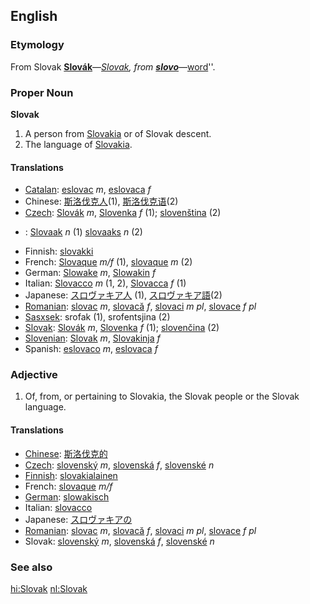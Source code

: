 ==English==

=== Etymology ===
From Slovak '''[[Slovák#Slovak|Slovák]]'''&mdash;''[[Slovak#English|Slovak]], from '''[[slovo#Slovak|slovo]]'''&mdash;''[[word]]''.

===Proper Noun===
'''Slovak'''
#A person from [[Slovakia]] or of Slovak descent.
#The language of [[Slovakia]].

====Translations====

*[[Catalan]]: [[eslovac]] ''m'', [[eslovaca]] ''f''
*Chinese: [[斯洛伐克人]](1), [[斯洛伐克语]](2)
*[[Czech]]: [[Slovák]] ''m'', [[Slovenka]] ''f'' (1); [[slovenština]] (2)
*{{nl}}: [[Slovaak]] ''n'' (1) [[slovaaks]] ''n'' (2)
*Finnish: [[slovakki]]
*French: [[Slovaque]] ''m/f'' (1), [[slovaque]] ''m'' (2)
*German: [[Slowake]] ''m'', [[Slowakin]] ''f''
*Italian: [[Slovacco]] ''m'' (1, 2), [[Slovacca]] ''f'' (1)
*Japanese: [[スロヴァキア人]] (1), [[スロヴァキア語]](2)
*[[Romanian]]: [[slovac]] ''m'', [[slovacă]] ''f'', [[slovaci]] ''m pl'', [[slovace]] ''f pl''
*[[Sasxsek]]: srofak (1), srofentsjina (2)
*[[Slovak]]: [[Slovák]] ''m'', [[Slovenka]] ''f'' (1); [[slovenčina]] (2)
*[[Slovenian]]: [[Slovak]] ''m'', [[Slovakinja]] ''f''
*Spanish: [[eslovaco]] ''m'', [[eslovaca]] ''f''

===Adjective===
#Of, from, or pertaining to Slovakia, the Slovak people or the Slovak language.

====Translations====

*[[Chinese]]: [[斯洛伐克的]]
*[[Czech]]: [[slovenský]] ''m'', [[slovenská]] ''f'', [[slovenské]] ''n''
*[[Finnish]]: [[slovakialainen]]
*French: [[slovaque]] ''m/f''
*[[German]]: [[slowakisch]]
*Italian: [[slovacco]]
*Japanese: [[スロヴァキアの]]
*[[Romanian]]: [[slovac]] ''m'', [[slovacă]] ''f'', [[slovaci]] ''m pl'', [[slovace]] ''f pl''
*Slovak: [[slovenský]] ''m'', [[slovenská]] ''f'', [[slovenské]] ''n''

===See also===
{{interwiktionary|code=sk}}
{{pedialite}}

[[hi:Slovak]]
[[nl:Slovak]]